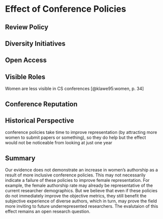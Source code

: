 # Effect of Conference Policies {#sec:policies}

## Review Policy

## Diversity Initiatives

## Open Access

## Visible Roles

Women are less visible in CS conferences [@klawe95:women, p. 34]

## Conference Reputation

## Historical Perspective

conference policies take time to improve representation (by attracting more women to submit papers or something), so they do help but the effect would not be noticeable from looking at just one year

## Summary 

Our evidence does not demonstrate an increase in women's authorship as a result of more inclusive conference policies. This may not necessarily indicate a failure of these policies to improve female representation. For example, the female authorship rate may already be representative of the current researcher demographics. But we believe that even if these policies do not immediately improve the objective metrics, they still benefit the subjective experience of diverse authors, which in turn, may prove the field more inviting to future underrepresented researchers. The evalutaion of this effect remains an open research question.
